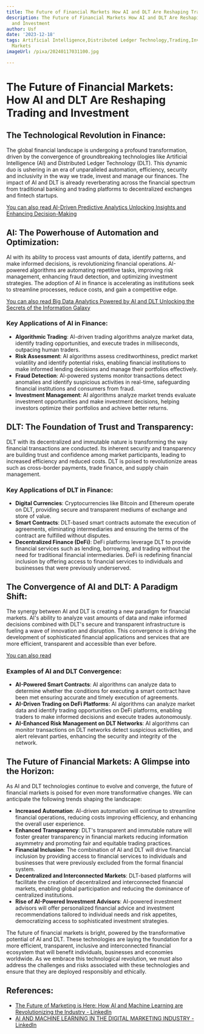 ```yaml
---
title: The Future of Financial Markets How AI and DLT Are Reshaping Trading and Investment
description: The Future of Financial Markets How AI and DLT Are Reshaping Trading
  and Investment
author: Usf
date: '2023-12-18'
tags: Artificial Intelligence,Distributed Ledger Technology,Trading,Investment,Financial
  Markets
imageUrl: /pixa/20240117031100.jpg

---
```

# The Future of Financial Markets: How AI and DLT Are Reshaping Trading and Investment

## The Technological Revolution in Finance:

The global financial  landscape is undergoing a profound transformation, driven by  the convergence of groundbreaking technologies like Artificial Intelligence (AI) and Distributed Ledger Technology (DLT). This dynamic duo is ushering in an era of  unparalleled automation, efficiency, security and inclusivity in the way we trade, invest  and manage our  finances. The  impact of AI and DLT is already reverberating across the financial spectrum from traditional banking and trading platforms to  decentralized exchanges and fintech startups.

[You can also  read AI-Driven Predictive Analytics Unlocking  Insights and Enhancing Decision-Making](AI-Driven%20Predictive%20Analytics%20Unlocking%20Insights%20and%20Enhancing%20Decision-Making)


## AI: The  Powerhouse of Automation and Optimization:

AI with its ability to process vast amounts of data, identify patterns, and make informed decisions, is revolutionizing financial operations. AI-powered algorithms are  automating repetitive tasks, improving risk management, enhancing  fraud detection,  and optimizing investment strategies.  The adoption of AI in finance is accelerating as institutions seek to streamline processes, reduce costs, and  gain a competitive edge.

[You can also read Big Data Analytics Powered by AI and DLT  Unlocking the Secrets of the  Information Galaxy](Big%20Data%20Analytics%20Powered%20by%20AI%20and%20DLT%20Unlocking%20the%20Secrets%20of%20the%20Information%20Galaxy)


### Key Applications  of AI in Finance:

- **Algorithmic Trading**: AI-driven trading algorithms analyze market data, identify trading opportunities, and execute trades  in milliseconds, outpacing human traders.
- **Risk Assessment**: AI algorithms assess creditworthiness, predict  market volatility and identify potential risks,  enabling financial institutions  to make  informed lending decisions and manage their portfolios effectively.
- **Fraud Detection**:  AI-powered systems monitor transactions detect anomalies and  identify suspicious activities in real-time, safeguarding financial institutions and consumers from fraud.
- **Investment Management**: AI algorithms analyze market trends evaluate investment opportunities and make investment decisions, helping investors optimize their portfolios and  achieve better returns.

## DLT: The Foundation  of Trust and Transparency:

DLT  with  its decentralized and immutable nature is transforming the  way financial transactions are conducted. Its inherent security and transparency are building trust and confidence among market participants, leading to increased efficiency and reduced costs.  DLT is poised  to revolutionize areas such as cross-border payments, trade finance, and supply chain management.

### Key Applications of DLT in Finance:

- **Digital Currencies**: Cryptocurrencies  like Bitcoin and Ethereum operate on DLT, providing secure and transparent mediums of exchange  and store of value.
- **Smart Contracts**: DLT-based smart contracts automate the execution of agreements, eliminating intermediaries and ensuring the  terms of the contract are fulfilled without disputes.
- **Decentralized Finance (DeFi)**: DeFi platforms leverage DLT to provide financial  services  such as lending, borrowing,  and trading without the  need for traditional financial intermediaries. DeFi is redefining financial inclusion by offering access to financial  services to individuals and businesses that were  previously underserved.

## The Convergence of AI and  DLT: A Paradigm Shift:

The synergy between AI and DLT is creating a new paradigm  for financial markets. AI's ability to analyze vast amounts of data and make  informed decisions combined with DLT's secure and transparent infrastructure is fueling a wave of innovation and disruption. This  convergence is driving the development of sophisticated financial applications and services that are more efficient, transparent and accessible than ever  before.

[You can also read ]()


### Examples of AI and DLT Convergence:

- **AI-Powered Smart Contracts**: AI algorithms can  analyze data to determine whether the conditions for executing a  smart contract have been  met ensuring accurate  and timely execution of agreements.
- **AI-Driven Trading on  DeFi Platforms**: AI algorithms can  analyze  market data and identify trading opportunities on DeFi  platforms, enabling  traders to make informed decisions and execute trades autonomously.
- **AI-Enhanced Risk Management on DLT Networks**: AI algorithms can monitor transactions on DLT networks detect  suspicious activities, and alert relevant parties, enhancing the security and integrity of the network.

## The Future of Financial Markets: A  Glimpse  into the Horizon:

As AI and DLT  technologies continue to evolve and converge,  the  future of financial markets is poised for even more transformative changes.  We can anticipate the following trends shaping the landscape:

- **Increased  Automation**:  AI-driven automation will continue to streamline financial operations, reducing costs improving efficiency, and enhancing the overall user experience.
- **Enhanced Transparency**: DLT's transparent and immutable nature  will foster greater transparency in financial markets reducing information asymmetry and promoting fair and equitable trading practices.
- **Financial  Inclusion**: The combination of AI and DLT will drive financial inclusion by providing access to financial services to individuals and businesses that were  previously excluded from the formal  financial system.
- **Decentralized  and Interconnected Markets**: DLT-based platforms will facilitate the creation of decentralized and  interconnected financial markets, enabling  global  participation and reducing  the dominance of centralized institutions.
-  **Rise  of AI-Powered Investment  Advisors**: AI-powered investment advisors will  offer  personalized financial advice and investment recommendations tailored to individual needs and risk appetites, democratizing access to sophisticated investment strategies.

The future of financial markets is bright, powered by the transformative potential of AI and DLT. These technologies are  laying the foundation for a more efficient, transparent, inclusive and interconnected financial  ecosystem that will benefit individuals, businesses and economies worldwide. As we embrace this technological revolution, we must also address the challenges and  risks associated with these technologies and  ensure  that they are deployed responsibly and ethically.

## References:
- [The Future of Marketing is Here: How AI and Machine Learning are Revolutionizing the Industry - LinkedIn](https://www.linkedin.com/pulse/future-marketing-here-how-ai-machine-learning-rana-pratap-roy)
- [AI AND MACHINE LEARNING IN THE DIGITAL MARKETING INDUSTRY - LinkedIn](https://www.linkedin.com/pulse/ai-machine-learning-digital-marketing-industry-nfuif)
